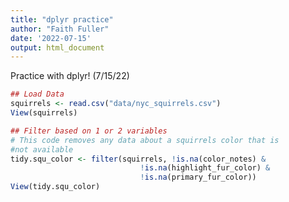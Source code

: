 ```yaml
---
title: "dplyr practice"
author: "Faith Fuller"
date: '2022-07-15'
output: html_document
---
```


Practice with dplyr! (7/15/22)

```r
## Load Data
squirrels <- read.csv("data/nyc_squirrels.csv")
View(squirrels)
```

```r
## Filter based on 1 or 2 variables
# This code removes any data about a squirrels color that is 
#not available
tidy.squ_color <- filter(squirrels, !is.na(color_notes) &
                             !is.na(highlight_fur_color) &
                             !is.na(primary_fur_color)) 
View(tidy.squ_color)

```
